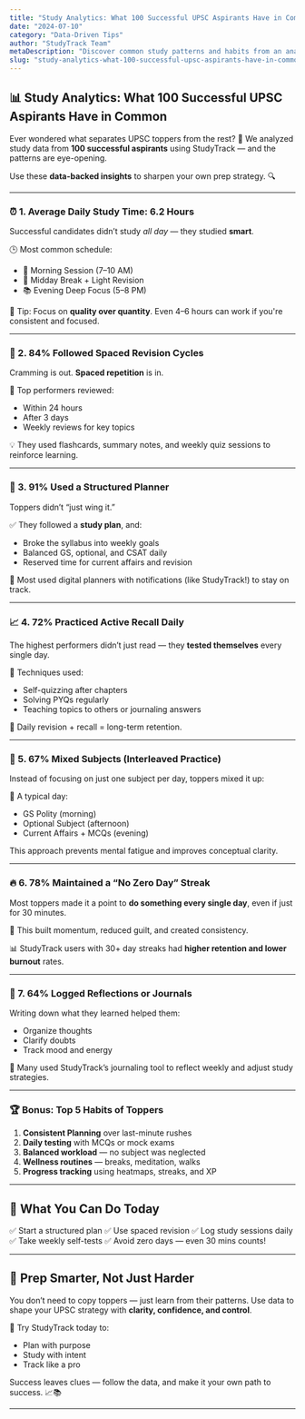 ```yaml
---
title: "Study Analytics: What 100 Successful UPSC Aspirants Have in Common"
date: "2024-07-10"
category: "Data-Driven Tips"
author: "StudyTrack Team"
metaDescription: "Discover common study patterns and habits from an analysis of 100 successful UPSC aspirants. Apply these insights to your preparation."
slug: "study-analytics-what-100-successful-upsc-aspirants-have-in-common"
---
```


## 📊 Study Analytics: What 100 Successful UPSC Aspirants Have in Common

Ever wondered what separates UPSC toppers from the rest? 🤔
We analyzed study data from **100 successful aspirants** using StudyTrack — and the patterns are eye-opening.

Use these **data-backed insights** to sharpen your own prep strategy. 🔍

---

### ⏰ 1. Average Daily Study Time: 6.2 Hours

Successful candidates didn’t study *all day* — they studied **smart**.

🕒 Most common schedule:

* 📘 Morning Session (7–10 AM)
* 🧠 Midday Break + Light Revision
* 📚 Evening Deep Focus (5–8 PM)

🎯 Tip: Focus on **quality over quantity**. Even 4–6 hours can work if you're consistent and focused.

---

### 🔁 2. 84% Followed Spaced Revision Cycles

Cramming is out. **Spaced repetition** is in.

📅 Top performers reviewed:

* Within 24 hours
* After 3 days
* Weekly reviews for key topics

💡 They used flashcards, summary notes, and weekly quiz sessions to reinforce learning.

---

### 📅 3. 91% Used a Structured Planner

Toppers didn’t “just wing it.”

✅ They followed a **study plan**, and:

* Broke the syllabus into weekly goals
* Balanced GS, optional, and CSAT daily
* Reserved time for current affairs and revision

📆 Most used digital planners with notifications (like StudyTrack!) to stay on track.

---

### 📈 4. 72% Practiced Active Recall Daily

The highest performers didn’t just read — they **tested themselves** every single day.

🧠 Techniques used:

* Self-quizzing after chapters
* Solving PYQs regularly
* Teaching topics to others or journaling answers

🔁 Daily revision + recall = long-term retention.

---

### 🧩 5. 67% Mixed Subjects (Interleaved Practice)

Instead of focusing on just one subject per day, toppers mixed it up:

📌 A typical day:

* GS Polity (morning)
* Optional Subject (afternoon)
* Current Affairs + MCQs (evening)

This approach prevents mental fatigue and improves conceptual clarity.

---

### 🔥 6. 78% Maintained a “No Zero Day” Streak

Most toppers made it a point to **do something every single day**, even if just for 30 minutes.

🎯 This built momentum, reduced guilt, and created consistency.

📊 StudyTrack users with 30+ day streaks had **higher retention and lower burnout** rates.

---

### 💬 7. 64% Logged Reflections or Journals

Writing down what they learned helped them:

* Organize thoughts
* Clarify doubts
* Track mood and energy

📓 Many used StudyTrack’s journaling tool to reflect weekly and adjust study strategies.

---

### 🏆 Bonus: Top 5 Habits of Toppers

1. **Consistent Planning** over last-minute rushes
2. **Daily testing** with MCQs or mock exams
3. **Balanced workload** — no subject was neglected
4. **Wellness routines** — breaks, meditation, walks
5. **Progress tracking** using heatmaps, streaks, and XP

---

## 📌 What You Can Do Today

✅ Start a structured plan
✅ Use spaced revision
✅ Log study sessions daily
✅ Take weekly self-tests
✅ Avoid zero days — even 30 mins counts!

---

## 🚀 Prep Smarter, Not Just Harder

You don’t need to copy toppers — just learn from their patterns. Use data to shape your UPSC strategy with **clarity, confidence, and control**.

🎯 Try StudyTrack today to:

* Plan with purpose
* Study with intent
* Track like a pro

Success leaves clues — follow the data, and make it your own path to success. 📈📚

---

